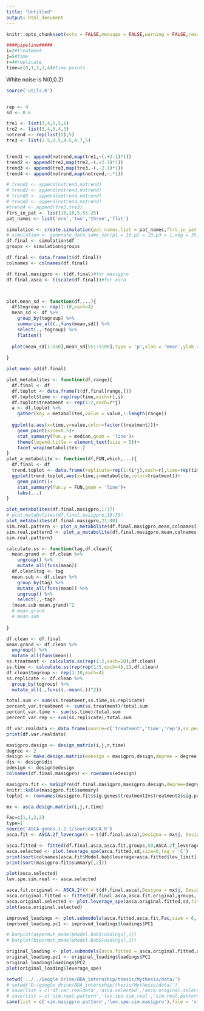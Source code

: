 ```yaml
---
title: "Untitled"
output: html_document
---
```


```r
knitr::opts_chunk$set(echo = FALSE,message = FALSE,warning = FALSE,results = F)
```
```r
####pipeline#####
i=2#treatment
j=5#time
r=4#replicate
time=c(0,1,2,3,4)#time points
```
White noise is N(0,0.2)
```r
source('utils.R')


rep <- 4
sd <- 0.6

tre1 <- list(3,4,5,5,6)
tre2 <- list(3,4,5,4,3)
notrend <- rep(list(5),5)
tre3 <- list(2.5,3.5,4.5,4.7,5)


trend1 <- append(notrend,map(tre1,~(.+2.1)*1))
trend2 <- append(tre2,map(tre2,~(.+2.1)*1))
trend3 <- append(tre3,map(tre3,~(.-2.1)*1))
trend4 <- append(notrend,map(notrend,~.*1))

# trend1 <- append(notrend,notrend)
# trend2 <- append(notrend,notrend)
# trend3 <- append(notrend,notrend)
# trend4 <- append(notrend,notrend)
#trend4 <- append(tre3,tre3)
ftrs_in_pat <- list(10,10,5,55-25)
pat_names <- list('one','two','three','flat')

simulation <- create.simulation(pat_names.list = pat_names,ftrs_in_pat.list = ftrs_in_pat,replicates = rep,sd = sd,trend1,trend2,trend3,trend4)
# simulation <- generate_data.same_var(p1 = 10,p2 = 10,p3 = 1,neg = 35,var=0.2)
df.final <- simulation$df
groups <- simulation$groups

df.final <- data.frame(t(df.final))
colnames <- colnames(df.final)

df.final.masigpro <- t(df.final)#for masigpro
df.final.asca <- t(scale(df.final))#for asca



plot.mean_sd <- function(df,...){
  df$togroup <- rep(1:10,each=4)
  mean_sd <- df %>% 
    group_by(togroup) %>% 
    summarise_all(.,funs(mean,sd)) %>% 
    select(.,-togroup) %>% 
    flatten()
  
  plot(mean_sd[1:550],mean_sd[551:1100],type = 'p',xlab = 'mean',ylab = 'sd',...)
  
}

plot.mean_sd(df.final)
```

```r
plot_metabolites <- function(df,range){
  df.final <- df
  df.toplot <- data.frame(t(df.final[range,]))
  df.toplot$time <- rep(rep(time,each=r),i)
  df.toplot$treatment <- rep(1:2,each=r*j)
  a <- df.toplot %>% 
    gather(key = metabolites,value = value,1:length(range))
  
  ggplot(a,aes(x=time,y=value,color=factor(treatment)))+
    geom_point(size=0.5)+
    stat_summary(fun.y = median,geom = 'line')+
    theme(legend.title = element_text(size = 5))+
    facet_wrap(metabolites~.)
}
plot_a_metabolite <- function(df,FUN,which,...){
  df.final <- df
  trend.toplot <- data.frame(replicate=rep(1:(i*j),each=r),time=rep(time,each=r),treatment=factor(rep(1:i,each=j*r)),metabolite=df.final[which,])
  ggplot(trend.toplot,aes(x=time,y=metabolite,color=treatment))+
    geom_point()+
    stat_summary(fun.y = FUN,geom = 'line')+
    labs(...)
}
```

```r
plot_metabolites(df.final.masigpro,1:17)
# plot_metabolites(df.final.masigpro,18:36)
plot_metabolites(df.final.masigpro,21:40)
sim.real.pattern <- plot_a_metabolite(df.final.masigpro,mean,colnames[1],tag='A')
sim.real.pattern3 <- plot_a_metabolite(df.final.masigpro,mean,colnames[21],tag='B')
sim.real.pattern3
```

```r
calculate.ss <- function(tag,df.clean){
  mean.grand <- df.clean %>% 
    ungroup() %>% 
    mutate_all(funs(mean))
  df.clean$tag <- tag
  mean.sub <- df.clean %>%
    group_by(tag) %>%
    mutate_all(funs(mean)) %>% 
    ungroup() %>% 
    select(.,-tag)
  (mean.sub-mean.grand)^2
  # mean.grand
  # mean.sub
  
}

df.clean <- df.final
mean.grand <- df.clean %>% 
  ungroup() %>% 
  mutate_all(funs(mean))
ss.treatment <- calculate.ss(rep(1:2,each=20),df.clean)
ss.time <- calculate.ss(rep(rep(1:5,each=4),2),df.clean)
df.clean$togroup <- rep(1:10,each=4)
ss.replicate <- df.clean %>%
  group_by(togroup) %>% 
  mutate_all(.,funs((.-mean(.))^2))

total.sum <- sum(ss.treatment,ss.time,ss.replicate)
percent_var.treatment <- sum(ss.treatment)/total.sum
percent_var.time <- sum(ss.time)/total.sum
percent_var.rep <- sum(ss.replicate)/total.sum

df.var.realdata <- data.frame(source=c('treatment','time','rep'),ss.percentage=c(percent_var.treatment*100,percent_var.time*100,percent_var.rep*100))
print(df.var.realdata)
```

```r
masigpro.design <- design_matrix(i,j,r,time)
degree <- 2
design <- make.design.matrix(edesign = masigpro.design,degree = degree)
dis <- design$dis
edesign <- design$edesign
colnames(df.final.masigpro) <- rownames(edesign)

masigpro.fit <- maSigPro(df.final.masigpro,masigpro.design,degree=degree,rsq = 0.4)
knitr::kable(masigpro.fit$summary)
toplot <- rownames(masigpro.fit$sig.genes$treatment2vstreatment1$sig.profiles)
```

```r
mx <- asca.design.matrix(i,j,r,time)

Fac=c(1,1,2,2)
type=1
source('ASCA-genes.1.2.1/sourceASCA.R')
asca.fit <- ASCA.2f_leverage(X = t(df.final.asca),Designa = mx$j, Designb = mx$i,type = type, Fac = Fac)

asca.fitted <- fitted(df.final.asca,asca.fit,groups,50,ASCA.2f_leverage)
asca.selected <- plot.leverage_spe(asca.fitted,sd,size=6,tag = 'C')
print(sort(colnames[asca.fit$Model.bab$leverage>asca.fitted$lev_limit]))
print(sort(masigpro.fit$summary[,2]))

```

```r
plot(asca.selected)
lev.spe.sim.real <- asca.selected
```

```r
asca.fit.original <- ASCA.2f(X = t(df.final.asca),Designa = mx$j, Designb = mx$i,type = type, Fac = Fac)
asca.original.fitted <- fitted(df.final.asca,asca.fit.original,groups,1,ASCA.2f)
asca.original.selected <- plot.leverage_spe(asca.original.fitted,sd,title = 'original leverage and SPE with 2 PCs',size=6,tag = 'B')
plot(asca.original.selected)
```

```r
improved_loadings <- plot.submodels(asca.fitted,asca.fit,Fac,size = 6, tag = 'D')
improved_loading.pc1 <- improved_loadings$loadings$PC1
```

```r
# barplot(a$permut_model$Model.bab$loadings[,1])
# barplot(b$permut_model$Model.bab$loadings[,1])
```



```r
original_loading <- plot.submodels(asca.fitted = asca.original.fitted,asca.fit.original,Fac,size = 6, tag = 'C')
original_loading.pc1 <- original_loading$loadings$PC1
original_loading$loadings$PC2
plot(original_loading$leverage_spe)
```
```r
setwd('../../Google Drive/BDA_internship/thesis/Mythesis/data/')
# setwd('D:/google drive/BDA_internship/thesis/Mythesis/data/')
# save(list = c('df.var.realdata','asca.selected','asca.original.selected','improved_loading.pc1','original_loading.pc1', 'venn_list','ascaonly','masigproonly'),file = 'data.RData')
# save(list = c('sim.real.pattern','lev.spe.sim.real','sim.real.pattern3','sim.asca.pattern','lev.spe.sim.asca'),file = 'sim.RData')
save(list = c('sim.masigpro.pattern','lev.spe.sim.masigpro'),file = 'simmasigpro.RData')
```

